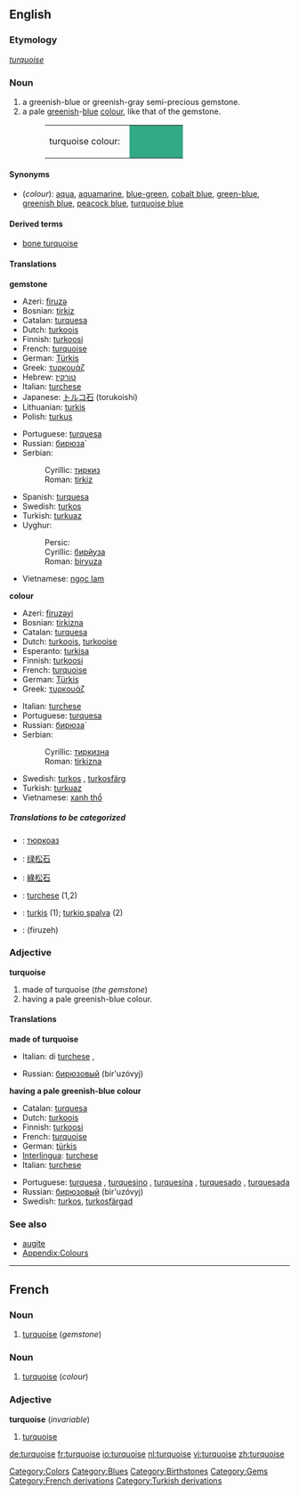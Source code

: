 {{wikipedia}}
==English==

===Etymology===
{{F.}} ''[[turquoise#French|turquoise]]''

===Noun===
{{en-noun}}
#a greenish-blue or greenish-gray semi-precious gemstone.
#a pale [[green]]ish-[[blue]] [[color|colour]], like that of the gemstone.
#:<table><tr><td>turquoise colour: &nbsp;</td><td bgcolor="#32A987" width="80">&nbsp; </td></tr></table>

====Synonyms====
*(''colour''): [[aqua]], [[aquamarine]], [[blue-green]], [[cobalt blue]], [[green-blue]], [[greenish blue]], [[peacock blue]], [[turquoise blue]]

====Derived terms====
*[[bone turquoise]]

====Translations====
'''gemstone'''
{{top}}
*Azeri: [[firuzə]]
*Bosnian: [[tirkiz#Bosnian|tirkiz]] {{m}}
*Catalan: [[turquesa]] {{f}}
*Dutch: [[turkoois]]
*Finnish: [[turkoosi]]
*French: [[turquoise#French|turquoise]] {{f}}
*German: [[Türkis]] {{m}}
*Greek: [[τυρκουάζ]] {{n}}
*Hebrew: [[טורקיז]]
*Italian: [[turchese]] {{m}}
*Japanese: [[トルコ石]] (torukoishi)
*Lithuanian: [[turkis]]
*Polish: [[turkus]]
{{mid}}
*Portuguese: [[turquesa]] {{f}}
*Russian: [[бирюза|бирюза́]]
*Serbian:
*:Cyrillic: [[тиркиз#Serbian|тиркиз]] {{m}}
*:Roman: [[tirkiz#Serbian|tirkiz]] {{m}}
*Spanish: [[turquesa]] {{f}}
*Swedish: [[turkos]] {{c}}
*Turkish: [[turkuaz]]
*Uyghur:
*:Persic: {{ARchar|[[بىريۇزا]]}}
*:Cyrillic: [[бирйуза]]
*:Roman: [[biryuza]]
*Vietnamese: [[ngọc lam]]
{{bottom}}

'''colour'''
{{top}}
*Azeri: [[firuzəyi]]
*Bosnian: [[tirkizna#Bosnian|tirkizna]] {{f}}
*Catalan: [[turquesa]] {{f}}
*Dutch: [[turkoois]], [[turkooise]]
*Esperanto: [[turkisa]]
*Finnish: [[turkoosi]]
*French: [[turquoise#French|turquoise]] {{f}}
*German: [[Türkis]] {{n}}
*Greek: [[τυρκουάζ]]
{{mid}}
*Italian: [[turchese]] {{m}}
*Portuguese: [[turquesa]] {{m}}
*Russian: [[бирюза|бирюза́]]
*Serbian:
*:Cyrillic: [[тиркизна#Serbian|тиркизна]] {{f}}
*:Roman: [[tirkizna#Serbian|tirkizna]] {{f}}
*Swedish: [[turkos]] {{c}}, [[turkosfärg]] {{c}}
*Turkish: [[turkuaz]]
*Vietnamese: [[xanh thổ]]
{{bottom}}

=====Translations to be categorized=====
{{checktrans}}
<!--Remove this section once all of the translations below have been moved into the tables above.-->

*{{ttbc|Bulgarian}}: [[тюркоаз]] {{m}}
*{{ttbc|Chinese, Simplified}}: [[绿松石]]
*{{ttbc|Chinese, Traditional}}: [[綠松石]]
*{{ttbc|Interlingua}}: [[turchese]] (1,2)
*{{ttbc|Lithuanian}}: [[turkis]] {{m}} (1); [[turkio spalva]] {{f}} (2)
*{{ttbc|Persian}}: {{FAchar|[[فیروزه]]}} (firuzeh)

===Adjective===
'''turquoise'''
#made of turquoise (''the gemstone'')
#having a pale greenish-blue colour.

====Translations====
'''made of turquoise'''
{{top}}
*Italian: di [[turchese]] {{m}}, {{f}}
{{mid}}
*Russian: [[бирюзовый]] (bir'uzóvyj)
{{bottom}}

'''having a pale greenish-blue colour'''
{{top}}
*Catalan: [[turquesa]] {{m}}
*Dutch: [[turkoois]] {{n}}
*Finnish: [[turkoosi]]
*French: [[turquoise#French|turquoise]] {{mf}}
*German: [[türkis]]
*[[Interlingua]]: [[turchese]]
*Italian: [[turchese]] {{mf}}
{{mid}}
*Portuguese: [[turquesa]] {{mf}}, [[turquesino]] {{m}}, [[turquesina]] {{f}}, [[turquesado]] {{m}}, [[turquesada]] {{f}}
*Russian: [[бирюзовый]] (bir'uzóvyj)
*Swedish: [[turkos]], [[turkosfärgad]]
{{bottom}}

===See also===
*[[augite]]
*[[Wiktionary_Appendix:Colours|Appendix:Colours]]

[[Category:Colors]]
[[Category:Blues]]
[[Category:Birthstones]]
[[Category:Gems]]
[[Category:French derivations]]
[[Category:Turkish derivations]]

----

==French==
===Noun===
{{fr-noun-reg|f}}

#[[turquoise#English|turquoise]] (''gemstone'')

===Noun===
{{fr-noun-reg|m}}

#[[turquoise#English|turquoise]] (''colour'')

===Adjective===
'''turquoise''' (''invariable'')

#[[turquoise#English|turquoise]]

[[de:turquoise]]
[[fr:turquoise]]
[[io:turquoise]]
[[nl:turquoise]]
[[vi:turquoise]]
[[zh:turquoise]]
